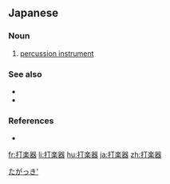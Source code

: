 ==Japanese==
{{ja-kanjitab|だ|がく|k2=がっ|き|yomi=on}}

===Noun===
{{ja-noun|だがっき|kyu=打樂器}}

# {{lb|ja|music|sort=たがっき'}} [[percussion instrument]]
[[Category:ja:Musical instruments|たがっき']]

===See also===
* {{ja-r|管楽器|かんがっき|gloss=[[wind instrument]]}}
* {{ja-r|弦楽器|げんがっき|gloss=[[string instrument]]}}

===References===
* {{R:Shogakukan}}

[[fr:打楽器]]
[[li:打楽器]]
[[hu:打楽器]]
[[ja:打楽器]]
[[zh:打楽器]]